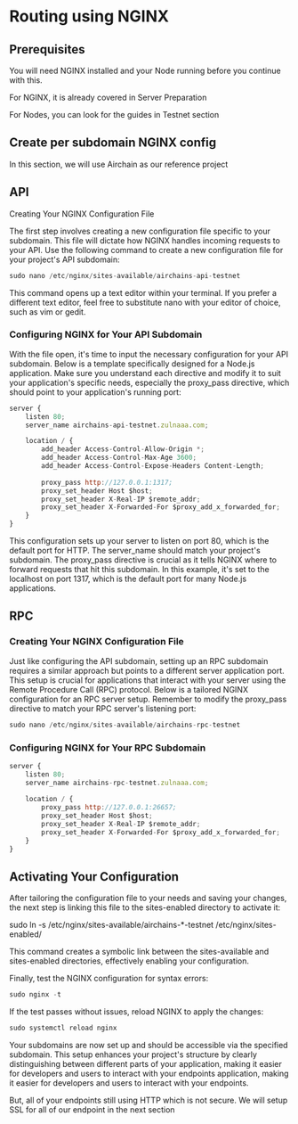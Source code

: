 
# Routing using NGINX

## Prerequisites

You will need NGINX installed and your Node running before you continue with this.

For NGINX, it is already covered in <Link href="/guide/api-rpc/server-preperation">Server Preparation</Link>

For Nodes, you can look for the guides in <Link href="/testnet">Testnet section</Link>

## Create per subdomain NGINX config

In this section, we will use <Link href="/pages/testnet/airchain">Airchain</Link> as our reference project

## API

Creating Your NGINX Configuration File

The first step involves creating a new configuration file specific to your subdomain. This file will dictate how NGINX handles incoming requests to your API. Use the following command to create a new configuration file for your project's API subdomain:

```js copy
sudo nano /etc/nginx/sites-available/airchains-api-testnet
```

This command opens up a text editor within your terminal. If you prefer a different text editor, feel free to substitute nano with your editor of choice, such as vim or gedit.

### Configuring NGINX for Your API Subdomain

With the file open, it's time to input the necessary configuration for your API subdomain. Below is a template specifically designed for a Node.js application. Make sure you understand each directive and modify it to suit your application's specific needs, especially the proxy_pass directive, which should point to your application's running port:

```js copy
server {
    listen 80;
    server_name airchains-api-testnet.zulnaaa.com;

    location / {
        add_header Access-Control-Allow-Origin *;
        add_header Access-Control-Max-Age 3600;
        add_header Access-Control-Expose-Headers Content-Length;
        
        proxy_pass http://127.0.0.1:1317;
        proxy_set_header Host $host;
        proxy_set_header X-Real-IP $remote_addr;
        proxy_set_header X-Forwarded-For $proxy_add_x_forwarded_for;
    }
}
```

This configuration sets up your server to listen on port 80, which is the default port for HTTP. The server_name should match your project's subdomain. The proxy_pass directive is crucial as it tells NGINX where to forward requests that hit this subdomain. In this example, it's set to the localhost on port 1317, which is the default port for many Node.js applications.

## RPC

### Creating Your NGINX Configuration File

Just like configuring the API subdomain, setting up an RPC subdomain requires a similar approach but points to a different server application port. This setup is crucial for applications that interact with your server using the Remote Procedure Call (RPC) protocol. Below is a tailored NGINX configuration for an RPC server setup. Remember to modify the proxy_pass directive to match your RPC server's listening port:

```js copy
sudo nano /etc/nginx/sites-available/airchains-rpc-testnet
```

### Configuring NGINX for Your RPC Subdomain

```js copy
server {
    listen 80;
    server_name airchains-rpc-testnet.zulnaaa.com;
    
    location / {
        proxy_pass http://127.0.0.1:26657;
        proxy_set_header Host $host;
        proxy_set_header X-Real-IP $remote_addr;
        proxy_set_header X-Forwarded-For $proxy_add_x_forwarded_for;
    }
}
```

## Activating Your Configuration

After tailoring the configuration file to your needs and saving your changes, the next step is linking this file to the sites-enabled directory to activate it:

sudo ln -s /etc/nginx/sites-available/airchains-*-testnet /etc/nginx/sites-enabled/

This command creates a symbolic link between the sites-available and sites-enabled directories, effectively enabling your configuration.

Finally, test the NGINX configuration for syntax errors:

```js copy
sudo nginx -t
```

If the test passes without issues, reload NGINX to apply the changes:

```js copy
sudo systemctl reload nginx
```

Your subdomains are now set up and should be accessible via the specified subdomain. This setup enhances your project's structure by clearly distinguishing between different parts of your application, making it easier for developers and users to interact with your endpoints application, making it easier for developers and users to interact with your endpoints.

But, all of your endpoints still using HTTP which is not secure. We will setup SSL for all of our endpoint in the next section